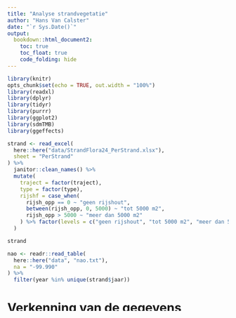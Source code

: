 ```yaml
---
title: "Analyse strandvegetatie"
author: "Hans Van Calster"
date: "`r Sys.Date()`"
output:
  bookdown::html_document2:
    toc: true
    toc_float: true
    code_folding: hide
---
```


```r
library(knitr)
opts_chunk$set(echo = TRUE, out.width = "100%")
library(readxl)
library(dplyr)
library(tidyr)
library(purrr)
library(ggplot2)
library(sdmTMB)
library(ggeffects)
```


```r
strand <- read_excel(
  here::here("data/StrandFlora24_PerStrand.xlsx"),
  sheet = "PerStrand"
) %>%
  janitor::clean_names() %>%
  mutate(
    traject = factor(traject),
    type = factor(type),
    rijshf = case_when(
      rijsh_opp == 0 ~ "geen rijshout",
      between(rijsh_opp, 0, 5000) ~ "tot 5000 m2",
      rijsh_opp > 5000 ~ "meer dan 5000 m2"
    ) %>% factor(levels = c("geen rijshout", "tot 5000 m2", "meer dan 5000 m2"))
  )

strand

nao <- readr::read_table(
  here::here("data", "nao.txt"),
  na = "-99.990"
) %>%
  filter(year %in% unique(strand$jaar))
```

# Verkenning van de gegevens

```r
glimpse(strand)
```


Responsvariabelen (de plantensoorten) zijn tellingen van aantallen 10 m x 10 m hokken per traject.

verklarende variabelen:

-   `type`: 3 globale profieltypes met al dan niet duin, dijk en urbane zone

-   `rijsh`: aanwezigheid van rijshouthagen (oppervlakte in m²) <!-- spell-check: ignore -->

-   `opp`: oppervlakte van elk strand hoger gelegen dan 50 cm boven gemiddeld spring hoogwaterniveau (m²). Dit is de oppervlakte waarbinnen de soorten potentieel kunnen voorkomen

-   `vers_gem`: gemiddeld verschil van terreinhoogte in meter TAW van het betreffende jaar met dat van een jaar daarvoor (binnen die oppervlakte van hierboven). Ik heb er de kwadratische term ook bijgezet omdat je hier een optimumrespons zou verwachten. Te hoge erosie (negatief) of aanwas (positief) is wellicht niet bevorderlijk voor de vestiging. Er zijn 2 uitbijters in `vers_gem`: 2,58 en 2,87 te wijten aan strandsuppletie.

-   `vers_stdev`: standaarddeviatie van het hoogteverschil. Een globale maat voor de dynamiek op het strand, los van erosie of sedimentatie.

-   `helling` (in graden)


```r
strand %>%
  count(traject, name = "aantal jaren") %>%
  kable()
```

```r
strand2 <- strand %>%
  pivot_longer(
    cols = c(ammopare:hok_soort),
    names_to = "soort",
    values_to = "aantal"
  )
```

```r
strand2 %>%
  ggplot() +
  geom_line(
    aes(x = jaar, y = aantal, group = traject, colour = type),
    alpha = 0.4
  ) +
  facet_wrap(~soort, scales = "free_y")
```

```r
strand %>%
  ggplot() +
  geom_line(
    aes(x = jaar, y = rijsh_opp, group = traject, colour = type),
    alpha = 0.4
  )
strand %>%
  ggplot() +
  geom_line(
    aes(x = jaar, y = opp, group = traject, colour = type),
    alpha = 0.4
  )
strand %>%
  ggplot() +
  geom_line(
    aes(x = jaar, y = vers_gem, group = traject, colour = type),
    alpha = 0.4
  )
strand %>%
  ggplot() +
  geom_line(
    aes(x = jaar, y = vers_stdev, group = traject, colour = type),
    alpha = 0.4
  )
strand %>%
  ggplot() +
  geom_line(
    aes(x = jaar, y = helling, group = traject, colour = type),
    alpha = 0.4
  )
```

Het type hangt sterk samen met oppervlakte en helling:

-   Type dijk_badplaats: helling klein, oppervlakte groot.
  
-   Type Dijk_duin: steile helling, kleine oppervlakte

-   Type Duin: gemiddelde helling en gemiddelde oppervlakte

```r
strand %>%
  ggplot() +
  ggforce::geom_autopoint(
    aes(colour = type), alpha = 0.4
  ) +
  ggforce::facet_matrix(
    rows = vars(rijsh_opp, opp, vers_gem, vers_stdev, helling))
```


NAO (north atlantic oscillation) index:

```r
nao %>%
  ggplot() +
  geom_col(
    aes(x = year, y = annual)
  )
```



# Modellering



Aparte analyse voor:

-   dijk - badplaats eruit
-   helling erin (of PCA eerste as) / type eruit laten
-   ipv opp in model: opp / (10 m x 10 m) = totaal aantal hokken die potentieel bezet kunnen worden en dan als binomiaal modelleren (Sam zal dit berekenen in GIS door hokken te tellen die minstens 50% overlappen met de oppervlakte van het strand)
-   factor corona (Zeeraket massaal bloei in voorjaar 2020, maar tijdens telling in najaar bijna niets meer te zien. Effect van lockdown versoepelingen?)
-   eerste twee jaren is helm (Ammophilla arenaria) niet geteld

-   traject random effecten sorteren en visualiseren
-   ook eens alle soorten sommeren of beter als één soort beschouwen
-   eens kijken of er p-waarden kunnen toegevoegd worden


```r
strand2_zonder_dijkbadplaats <- strand2 %>%
  filter(
    type != "Dijk_badplaats",
    !(soort == "ammopare" & jaar %in% c(2007, 2008))
  ) %>%
  droplevels() %>%
  left_join(
    nao %>%
      select(jaar = year, nao_annual = annual),
    by = join_by(jaar))
```



```r
purrr::pmap(
  list(
    species = c(
      "ammopare", "cakilmar", "elymufar",
      "honckpep", "leymuare", "salsok_k",
      "atrippro", "beta_v_m", "hok_soort")
  ),
  function(
    species = species) {
    knit_expand(
      here::here(
        "source",
        "_child_model.Rmd"),
      species = species)
  }
) %>%
  paste(collapse = "\n") -> rmd

# onderstaande clipr code kan je gebruiken om de rmd naar klembord te schrijven
# daarna kan je dit plakken in een tijdelijk bestand en de chunks runnen
# enkel nodig indien je interactief werkt en de code van deze chunks nodig hebt
# clipr::write_clip(rmd) # nolint

knit(text = rmd, quiet = TRUE) %>%
  cat()
```



